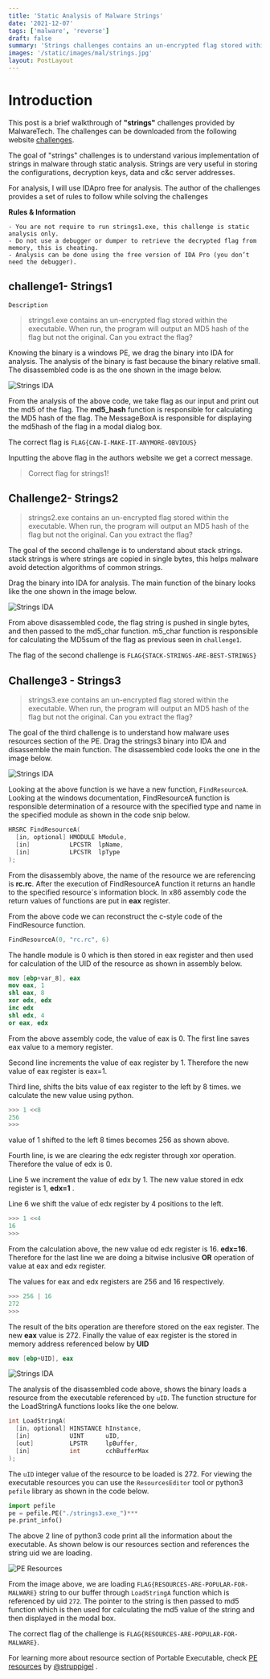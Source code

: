 ```yaml
---
title: 'Static Analysis of Malware Strings'
date: '2021-12-07'
tags: ['malware', 'reverse']
draft: false
summary: 'Strings challenges contains an un-encrypted flag stored within the executable. When run, the program will output an MD5 hash of the flag but not the original. Can you extract the flag?'
images: '/static/images/mal/strings.jpg'
layout: PostLayout
---
```


# Introduction

This post is a brief walkthrough of **"strings"** challenges provided by MalwareTech. The challenges can be downloaded from the following website [challenges](https://www.malwaretech.com/challenges/windows-reversing).

The goal of "strings" challenges is to understand various implementation of strings in malware through static analysis. Strings are very useful in storing the configurations, decryption keys, data and c&c server addresses.

For analysis, I will use IDApro free for analysis. The author of the challenges provides a set of rules to follow while solving the challenges

**Rules & Information**

    - You are not require to run strings1.exe, this challenge is static analysis only.
    - Do not use a debugger or dumper to retrieve the decrypted flag from memory, this is cheating.
    - Analysis can be done using the free version of IDA Pro (you don’t need the debugger).

## challenge1- Strings1

`Description`

> strings1.exe contains an un-encrypted flag stored within the executable. When run, the program will output an MD5 hash of the flag but not the original. Can you extract the flag?

Knowing the binary is a windows PE, we drag the binary into IDA for analysis. The analysis of the binary is fast because the binary relative small. The disassembled code is as the one shown in the image below.

![Strings IDA](/static/images/mal/strings1.png)

From the analysis of the above code, we take flag as our input and print out the md5 of the flag. The **md5_hash** function is responsible for calculating the MD5 hash of the flag. The MessageBoxA is responsible for displaying the md5hash of the flag in a modal dialog box.

The correct flag is `FLAG{CAN-I-MAKE-IT-ANYMORE-OBVIOUS}`

Inputting the above flag in the authors website we get a correct message.

> Correct flag for strings1!

## Challenge2- Strings2

> strings2.exe contains an un-encrypted flag stored within the executable. When run, the program will output an MD5 hash of the flag but not the original. Can you extract the flag?

The goal of the second challenge is to understand about stack strings. stack strings is where strings are copied in single bytes, this helps malware avoid detection algorithms of common strings.

Drag the binary into IDA for analysis. The main function of the binary looks like the one shown in the image below.

![Strings IDA](/static/images/mal/strings2.png)

From above disassembled code, the flag string is pushed in single bytes, and then passed to the md5_char function. m5_char function is responsible for calculating the MD5sum of the flag as previous seen in `challenge1`.

The flag of the second challenge is `FLAG{STACK-STRINGS-ARE-BEST-STRINGS}`

## Challenge3 - Strings3

> strings3.exe contains an un-encrypted flag stored within the executable. When run, the program will output an MD5 hash of the flag but not the original. Can you extract the flag?

The goal of the third challenge is to understand how malware uses resources section of the PE. Drag the strings3 binary into IDA and disassemble the main function. The disassembled code looks the one in the image below.

![Strings IDA](/static/images/mal/resourcestrings3.png)

Looking at the above function is we have a new function, `FindResourceA`. Looking at the windows documentation, FindResourceA function is responsible determination of a resource with the specified type and name in the specified module as shown in the code snip below.

```c++
HRSRC FindResourceA(
  [in, optional] HMODULE hModule,
  [in]           LPCSTR  lpName,
  [in]           LPCSTR  lpType
);
```

From the disassembly above, the name of the resource we are referencing is **rc.rc**. After the execution of FindResourceA function it returns an handle to the specified resource`s information block. In x86 assembly code the return values of functions are put in **eax** register.

From the above code we can reconstruct the c-style code of the FindResource function.

```c
FindResourceA(0, "rc.rc", 6)
```

The handle module is 0 which is then stored in eax register and then used for calculation of the UID of the resource as shown in assembly below.

```nasm
mov [ebp+var_8], eax
mov eax, 1
shl eax, 8
xor edx, edx
inc edx
shl edx, 4
or eax, edx
```

From the above assembly code, the value of eax is 0. The first line saves eax value to a memory register.

Second line increments the value of eax register by 1. Therefore the new value of eax register is eax=1.

Third line, shifts the bits value of eax register to the left by 8 times. we calculate the new value using python.

```python
>>> 1 <<8
256
>>>
```

value of 1 shifted to the left 8 times becomes 256 as shown above.

Fourth line, is we are clearing the edx register through xor operation. Therefore the value of edx is 0.

Line 5 we increment the value of edx by 1. The new value stored in edx register is 1, **edx=1** .

Line 6 we shift the value of edx register by 4 positions to the left.

```python
>>> 1 <<4
16
>>>
```

From the calculation above, the new value od edx register is 16. **edx=16**. Therefore for the last line we are doing a bitwise inclusive **OR** operation of value at eax and edx register.

The values for eax and edx registers are 256 and 16 respectively.

```python
>>> 256 | 16
272
>>>
```

The result of the bits operation are therefore stored on the eax register. The new **eax** value is 272. Finally the value of eax register is the stored in memory address referenced below by **UID**

```nasm
mov [ebp+UID], eax
```

![Strings IDA](/static/images/mal/strings3.png)

The analysis of the disassembled code above, shows the binary loads a resource from the executable referenced by `uID`. The function structure for the LoadStringA functions looks like the one below.

```c++
int LoadStringA(
  [in, optional] HINSTANCE hInstance,
  [in]           UINT      uID,
  [out]          LPSTR     lpBuffer,
  [in]           int       cchBufferMax
);
```

The `uID` integer value of the resource to be loaded is 272. For viewing the executable resources you can use the `ResourcesEditor` tool or python3 `pefile` library as shown in the code below.

```python
import pefile
pe = pefile.PE("./strings3.exe_")***
pe.print_info()
```

The above 2 line of python3 code print all the information about the executable. As shown below is our resources section and references the string uid we are loading.

![PE Resources](/static/images/mal/string3rc.png)

From the image above, we are loading `FLAG{RESOURCES-ARE-POPULAR-FOR-MALWARE}` string to our buffer through `LoadStringA` function which is referenced by uid `272`. The pointer to the string is then passed to md5 function which is then used for calculating the md5 value of the string and then displayed in the modal box.

The correct flag of the challenge is `FLAG{RESOURCES-ARE-POPULAR-FOR-MALWARE}`.

For learning more about resource section of Portable Executable, check [PE resources](https://www.youtube.com/watch?v=3PcgwKffytI) by [@struppigel](https://twitter.com/struppigel) .
